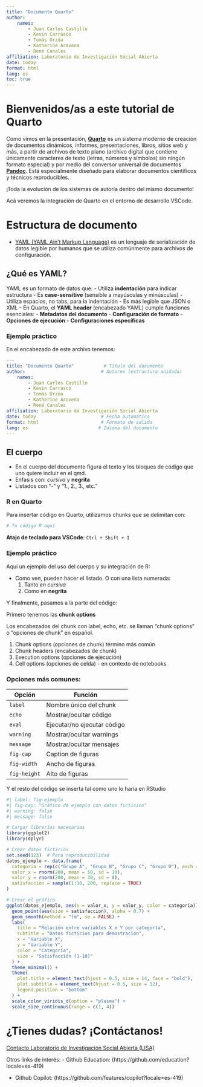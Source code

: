 ```yaml
---
title: "Documento Quarto"
author:
    names:
        - Juan Carlos Castillo
        - Kevin Carrasco
        - Tomás Urzúa
        - Katherine Aravena
        - René Canales
affiliation: Laboratorio de Investigación Social Abierta
date: today
format: html
lang: es
toc: true
---
```


# Bienvenidos/as a este tutorial de **Quarto**

Como vimos en la presentación, [**Quarto**](https://quarto.org/) es un sistema moderno de creación de documentos dinámicos, informes, presentaciones, libros, sitios web y más, a partir de archivos de texto plano (archivo digital que contiene únicamente caracteres de texto (letras, números y símbolos) sin ningún formato especial) y por medio del conversor universal de documentos [**Pandoc**](https://pandoc.org/). Está especialmente diseñado para elaborar documentos científicos y técnicos reproducibles.


¡Toda la evolución de los sistemas de autoría dentro del mismo documento!

Acá veremos la integración de Quarto en el entorno de desarrollo VSCode.

# Estructura de documento

- [YAML (YAML Ain't Markup Language)](https://yaml.org/) es un lenguaje de serialización de datos legible por humanos que se utiliza comúnmente para archivos de configuración.

## ¿Qué es YAML?

YAML es un formato de datos que:
- Utiliza **indentación** para indicar estructura
- Es **case-sensitive** (sensible a mayúsculas y minúsculas)
- Utiliza espacios, no tabs, para la indentación
- Es más legible que JSON o XML
- En Quarto, el **YAML header** (encabezado YAML) cumple funciones esenciales:
    - **Metadatos del documento**
    - **Configuración de formato**
    - **Opciones de ejecución**
    - **Configuraciones específicas**

### Ejemplo práctico

En el encabezado de este archivo tenemos:

```yaml
---
title: "Documento Quarto"           # Título del documento
author:                            # Autores (estructura anidada)
    names:
        - Juan Carlos Castillo
        - Kevin Carrasco
        - Tomás Urzúa
        - Katherine Aravena
        - René Canales
affiliation: Laboratorio de Investigación Social Abierta
date: today                        # Fecha automática
format: html                       # Formato de salida
lang: es                          # Idioma del documento
---
```

## El cuerpo

- En el cuerpo del documento figura el texto y los bloques de código que uno quiere incluir en el qmd.
- Enfasis con: *cursiva* y **negrita**
- Listados con "-" y "1., 2., 3., etc." 

### R en Quarto

Para insertar código en Quarto, utilizamos chunks que se delimitan con:

```r
# Tu código R aquí
```

**Atajo de teclado para VSCode**: `Ctrl + Shift + I`

### Ejemplo práctico

Aquí un ejemplo del uso del cuerpo y su integración de R:

- Como ven, pueden hacer el listado. O con una lista numerada:
  1. Tanto *en cursiva*
  2. Como en **negrita**

Y finalmente, pasamos a la parte del código:

Primero tenemos las **chunk options**

Los encabezados del chunk con label, echo, etc. se llaman "chunk options" o "opciones de chunk" en español.

1. Chunk options (opciones de chunk) término más común
2. Chunk headers (encabezados de chunk)
3. Execution options (opciones de ejecución)
4. Cell options (opciones de celda) - en contexto de notebooks

### Opciones más comunes:

| Opción | Función |
|--------|---------|
| `label` | Nombre único del chunk |
| `echo` | Mostrar/ocultar código |
| `eval` | Ejecutar/no ejecutar código |
| `warning` | Mostrar/ocultar warnings |
| `message` | Mostrar/ocultar mensajes |
| `fig-cap` | Caption de figuras |
| `fig-width` | Ancho de figuras |
| `fig-height` | Alto de figuras |

Y el resto del código se inserta tal como uno lo haría en RStudio
```r
#| label: fig-ejemplo
#| fig-cap: "Gráfico de ejemplo con datos ficticios"
#| warning: false
#| message: false

# Cargar librerías necesarias
library(ggplot2)
library(dplyr)

# Crear datos ficticios
set.seed(123)  # Para reproducibilidad
datos_ejemplo <- data.frame(
  categoria = rep(c("Grupo A", "Grupo B", "Grupo C", "Grupo D"), each = 50),
  valor_x = rnorm(200, mean = 50, sd = 10),
  valor_y = rnorm(200, mean = 30, sd = 8),
  satisfaccion = sample(1:10, 200, replace = TRUE)
)

# Crear el gráfico
ggplot(datos_ejemplo, aes(x = valor_x, y = valor_y, color = categoria)) +
  geom_point(aes(size = satisfaccion), alpha = 0.7) +
  geom_smooth(method = "lm", se = FALSE) +
  labs(
    title = "Relación entre variables X e Y por categoría",
    subtitle = "Datos ficticios para demostración",
    x = "Variable X",
    y = "Variable Y",
    color = "Categoría",
    size = "Satisfacción (1-10)"
  ) +
  theme_minimal() +
  theme(
    plot.title = element_text(hjust = 0.5, size = 14, face = "bold"),
    plot.subtitle = element_text(hjust = 0.5, size = 12),
    legend.position = "bottom"
  ) +
  scale_color_viridis_d(option = "plasma") +
  scale_size_continuous(range = c(1, 4))
```

# ¿Tienes dudas? ¡Contáctanos!

[Contacto Laboratorio de Investigación Social Abierta (LISA)](lisa-coes.com) 

Otros links de interés:
- Github Education: (https://github.com/education?locale=es-419)

- Github Copilot: (https://github.com/features/copilot?locale=es-419)


